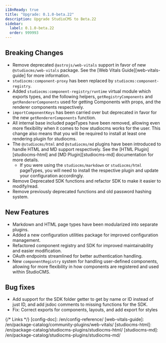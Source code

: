 ```yaml
---
i18nReady: true
title: "Upgrade: 0.1.0-beta.22"
description: Upgrade StudioCMS to Beta.22
sidebar:
  label: 0.1.0-beta.22
  order: 999993
---
```



<QuickUpdate />

## Breaking Changes

- Remove deprecated `@astrojs/web-vitals` support in favor of new `@studiocms/web-vitals` package. See the [Web Vitals Guide][web-vitals-guide] for more information.
- `studiocms:component-proxy` has been replaced by `studiocms:component-registry`.
- Added `studiocms:component-registry/runtime` virtual module which exports types, and the following helpers, `getRegistryComponents` and `getRendererComponents` used for getting Components with props, and the renderer components respectively.
- `importComponentKeys` has been carried over but deprecated in favor for the new `getRendererComponents` function.
- All internal base included pageTypes have been removed, allowing even more flexibility when it comes to how studiocms works for the user. This change also means that you will be required to install at least one rendering plugin for studiocms.
- The `@studiocms/html` and `@studiocms/md` plugins have been introduced to handle HTML and MD support respectively. See the [HTML Plugin][studiocms-html] and [MD Plugin][studiocms-md] documentation for more details.
  - If you were using the `studiocms/markdown` or `studiocms/html` pageTypes, you will need to install the respective plugin and update your configuration accordingly.
- Remove Deprecated SDK functions and refactor SDK to make it easier to modify/read.
- Remove previously deprecated functions and old password hashing system.

## New Features

- Markdown and HTML page types have been modularized into separate plugins.
- Added a new configuration utilities package for improved configuration management.
- Refactored component registry and SDK for improved maintainability and easier modification.
- OAuth endpoints streamlined for better authentication handling.
- New `componentRegistry` system for handling user-defined components, allowing for more flexibility in how components are registered and used within StudioCMS.

## Bug fixes

- Add support for the SDK folder getter to get by name or ID instead of just ID, and add jsdoc comments to missing functions for the SDK.
- Fix: Correct exports for components, layouts, and add export for styles

{/* Links */}
[config-doc]: /en/config-reference/
[web-vitals-guide]: /en/package-catalog/community-plugins/web-vitals/
[studiocms-html]: /en/package-catalog/studiocms-plugins/studiocms-html/
[studiocms-md]: /en/package-catalog/studiocms-plugins/studiocms-md/